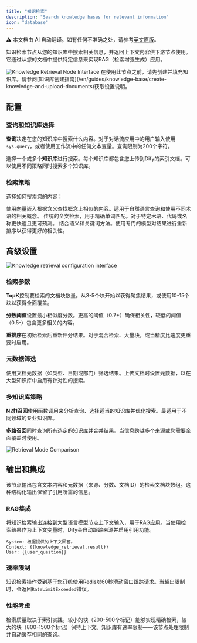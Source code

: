 ```yaml
---
title: "知识检索"
description: "Search knowledge bases for relevant information"
icon: "database"
---
```


<Note> ⚠️ 本文档由 AI 自动翻译。如有任何不准确之处，请参考[英文原版](/en/documentation/pages/nodes/knowledge-retrieval)。</Note>


知识检索节点从您的知识库中搜索相关信息，并返回上下文内容供下游节点使用。它通过从您的文档中提供特定信息来实现RAG（检索增强生成）应用。

<Frame caption="知识检索节点配置">
  <img src="https://assets-docs.dify.ai/dify-enterprise-mintlify/en/guides/workflow/node/d90961c6d794d425a8e11df177315188.png" alt="Knowledge Retrieval Node Interface" />
</Frame>

<Info>
  在使用此节点之前，请先创建并填充知识库。请参阅[知识库创建指南](/en/guides/knowledge-base/create-knowledge-and-upload-documents)获取设置说明。
</Info>

## 配置

### 查询和知识库选择

**查询**决定在您的知识库中搜索什么内容。对于对话流应用中的用户输入使用`sys.query`，或者使用工作流中的任何文本变量。查询限制为200个字符。

选择一个或多个**知识库**进行搜索。每个知识库都包含您上传到Dify的索引文档。可以使用不同策略同时搜索多个知识库。

### 检索策略

选择如何搜索您的内容：

<Tabs>
  <Tab title="语义检索">
    使用向量嵌入根据含义查找概念上相似的内容。适用于自然语言查询和使用不同术语的相关概念。
  </Tab>
  
  <Tab title="关键词检索">
    传统的全文检索，用于精确单词匹配。对于特定术语、代码或名称更快速且更可预测。
  </Tab>
  
  <Tab title="混合检索">
    结合语义和关键词方法。使用专门的模型对结果进行重新排序以获得更好的相关性。
  </Tab>
</Tabs>

## 高级设置

<Frame caption="高级检索配置选项">
  <img src="https://assets-docs.dify.ai/2025/03/fbd43d558f83b355a1b18ac26a253b84.png" alt="Knowledge retrieval configuration interface" />
</Frame>

### 检索参数

**TopK**控制要检索的文档块数量。从3-5个块开始以获得聚焦结果，或使用10-15个块以获得全面覆盖。

**分数阈值**设置最小相似度分数。更高的阈值（0.7+）确保相关性，较低的阈值（0.5-）包含更多相关的内容。

**重排序**在初始检索后重新评分结果。对于混合检索、大量块，或当精度比速度更重要时启用。

### 元数据筛选

使用文档元数据（如类型、日期或部门）筛选结果。上传文档时设置元数据，以在大型知识库中启用有针对性的搜索。

### 多知识库策略

**N对1召回**使用函数调用来分析查询、选择适当的知识库并优化搜索。最适用于不同领域的专业知识库。

**多路召回**同时查询所有选定的知识库并合并结果。当信息跨越多个来源或您需要全面覆盖时使用。

<Frame caption="多个知识库检索策略比较">
  <img src="https://assets-docs.dify.ai/dify-enterprise-mintlify/en/guides/workflow/node/4a3007cda9dfa50ddac3711693725dce.png" alt="Retrieval Mode Comparison" />
</Frame>

## 输出和集成

该节点输出包含文本内容和元数据（来源、分数、文档ID）的检索文档块数组。这种结构化输出保留了引用所需的信息。

### RAG集成

将知识检索输出连接到大型语言模型节点上下文输入，用于RAG应用。当使用检索结果作为上下文变量时，Dify会自动跟踪来源并启用引用功能。

```text
System: 根据提供的上下文回答。
Context: {{knowledge_retrieval.result}}
User: {{user_question}}
```

### 速率限制

知识检索操作受到基于您订统使用Redis以60秒滑动窗口跟踪请求。当超出限制时，会返回`RateLimitExceeded`错误。

### 性能考虑

检索质量取决于索引实践。较小的块（200-500个标记）能够实现精确检索，较大的块（800-1500个标记）保持上下文。知识库有速率限制——该节点处理限制并自动缓存相同的查询。